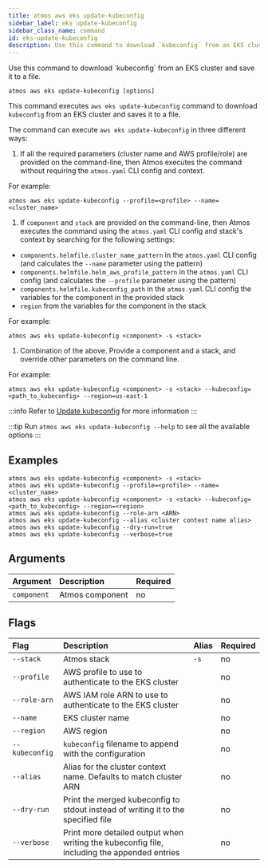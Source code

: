 ```yaml
---
title: atmos aws eks update-kubeconfig
sidebar_label: eks update-kubeconfig
sidebar_class_name: command
id: eks-update-kubeconfig
description: Use this command to download `kubeconfig` from an EKS cluster and saves it to a file.
---
```


<Intro>
Use this command to download `kubeconfig` from an EKS cluster and save it to a file.
</Intro>

<Screengrab title="atmos aws eks-update-kubeconfig --help" slug="atmos-aws-eks-update-kubeconfig--help" />

```shell
atmos aws eks update-kubeconfig [options]
```

This command executes `aws eks update-kubeconfig` command to download `kubeconfig` from an EKS cluster and saves it to a file.

The command can execute `aws eks update-kubeconfig` in three different ways:

1. If all the required parameters (cluster name and AWS profile/role) are provided on the command-line, then Atmos executes the command without
   requiring the `atmos.yaml` CLI config and context.

For example:

  ```shell
  atmos aws eks update-kubeconfig --profile=<profile> --name=<cluster_name>
  ```

1. If `component` and `stack` are provided on the command-line, then Atmos executes the command using the `atmos.yaml` CLI config and stack's context
   by searching for the following settings:

- `components.helmfile.cluster_name_pattern` in the `atmos.yaml` CLI config (and calculates the `--name` parameter using the pattern)
- `components.helmfile.helm_aws_profile_pattern` in the `atmos.yaml` CLI config (and calculates the `--profile` parameter using the pattern)
- `components.helmfile.kubeconfig_path` in the `atmos.yaml` CLI config the variables for the component in the provided stack
- `region` from the variables for the component in the stack

For example:

  ```shell
  atmos aws eks update-kubeconfig <component> -s <stack>
  ```

1. Combination of the above. Provide a component and a stack, and override other parameters on the command line.

For example:

  ```shell
  atmos aws eks update-kubeconfig <component> -s <stack> --kubeconfig=<path_to_kubeconfig> --region=us-east-1
  ```

:::info
Refer to [Update kubeconfig](https://docs.aws.amazon.com/cli/latest/reference/eks/update-kubeconfig.html) for more information
:::

:::tip
Run `atmos aws eks update-kubeconfig --help` to see all the available options
:::

## Examples

```shell
atmos aws eks update-kubeconfig <component> -s <stack>
atmos aws eks update-kubeconfig --profile=<profile> --name=<cluster_name>
atmos aws eks update-kubeconfig <component> -s <stack> --kubeconfig=<path_to_kubeconfig> --region=<region>
atmos aws eks update-kubeconfig --role-arn <ARN>
atmos aws eks update-kubeconfig --alias <cluster context name alias>
atmos aws eks update-kubeconfig --dry-run=true
atmos aws eks update-kubeconfig --verbose=true
```

## Arguments

| Argument    | Description     | Required |
|:------------|:----------------|:---------|
| `component` | Atmos component | no       |

## Flags

| Flag           | Description                                                                                 | Alias | Required |
|:---------------|:--------------------------------------------------------------------------------------------|:------|:---------|
| `--stack`      | Atmos stack                                                                                 | `-s`  | no       |
| `--profile`    | AWS profile to use to authenticate to the EKS cluster                                       |       | no       |
| `--role-arn`   | AWS IAM role ARN to use to authenticate to the EKS cluster                                  |       | no       |
| `--name`       | EKS cluster name                                                                            |       | no       |
| `--region`     | AWS region                                                                                  |       | no       |
| `--kubeconfig` | `kubeconfig` filename to append with the configuration                                      |       | no       |
| `--alias`      | Alias for the cluster context name. Defaults to match cluster ARN                           |       | no       |
| `--dry-run`    | Print the merged kubeconfig to stdout instead of writing it to the specified file           |       | no       |
| `--verbose`    | Print more detailed output when writing the kubeconfig file, including the appended entries |       | no       |
